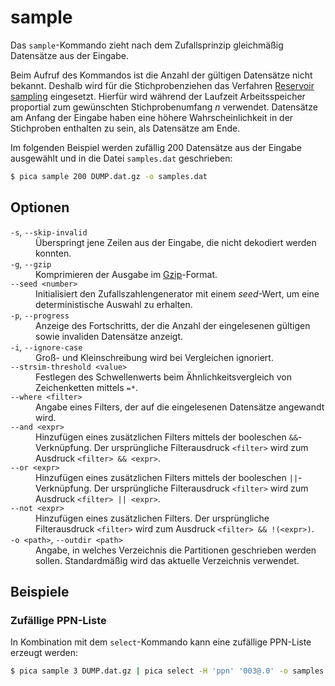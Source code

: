 # sample {.unnumbered}

Das `sample`-Kommando zieht nach dem Zufallsprinzip gleichmäßig Datensätze aus
der Eingabe. 

::: {.callout-note}
Beim Aufruf des Kommandos ist die Anzahl der gültigen Datensätze nicht
bekannt. Deshalb wird für die Stichprobenziehen das Verfahren [Reservoir
sampling] eingesetzt. Hierfür wird während der Laufzeit Arbeitsspeicher
proportial zum gewünschten Stichprobenumfang $n$ verwendet. Datensätze am
Anfang der Eingabe haben eine höhere Wahrscheinlichkeit in der Stichproben
enthalten zu sein, als Datensätze am Ende.
:::

Im folgenden Beispiel werden zufällig 200 Datensätze aus der Eingabe
ausgewählt und in die Datei `samples.dat` geschrieben:

```.bash
$ pica sample 200 DUMP.dat.gz -o samples.dat
```

## Optionen

`-s`, `--skip-invalid`
: Überspringt jene Zeilen aus der Eingabe, die nicht dekodiert werden konnten.

`-g`, `--gzip`
: Komprimieren der Ausgabe im [Gzip]-Format.

`--seed <number>`
: Initialisiert den Zufallszahlengenerator mit einem _seed_-Wert, um eine
deterministische Auswahl zu erhalten.

`-p`, `--progress`
: Anzeige des Fortschritts, der die Anzahl der eingelesenen gültigen sowie
invaliden Datensätze anzeigt.

`-i`, `--ignore-case`
: Groß- und Kleinschreibung wird bei Vergleichen ignoriert.

`--strsim-threshold <value>`
: Festlegen des Schwellenwerts beim Ähnlichkeitsvergleich von Zeichenketten
mittels `=*`.

`--where <filter>`
: Angabe eines Filters, der auf die eingelesenen Datensätze angewandt wird.

`--and <expr>`
: Hinzufügen eines zusätzlichen Filters mittels der booleschen
`&&`-Verknüpfung. Der ursprüngliche Filterausdruck `<filter>` wird zum Ausdruck
`<filter> && <expr>`.

`--or <expr>`
: Hinzufügen eines zusätzlichen Filters mittels der booleschen
`||`-Verknüpfung. Der ursprüngliche Filterausdruck `<filter>` wird zum Ausdruck
`<filter> || <expr>`.

`--not <expr>`
: Hinzufügen eines zusätzlichen Filters. Der ursprüngliche Filterausdruck
`<filter>` wird zum Ausdruck `<filter> && !(<expr>)`.

`-o <path>`, `--outdir <path>`
: Angabe, in welches Verzeichnis die Partitionen geschrieben werden sollen.
Standardmäßig wird das aktuelle Verzeichnis verwendet.


## Beispiele

### Zufällige PPN-Liste

In Kombination mit dem `select`-Kommando kann eine zufällige PPN-Liste erzeugt
werden:

```.bash
$ pica sample 3 DUMP.dat.gz | pica select -H 'ppn' '003@.0' -o samples.csv
```


[Reservoir sampling]: https://en.wikipedia.org/wiki/Reservoir_sampling
[Gzip]: https://de.wikipedia.org/wiki/Gzip

